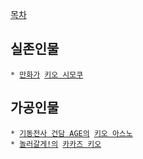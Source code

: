 [[목차]]

== 실존인물 ==
 * [[만화가]] [[키오 시모쿠]]

== 가공인물 ==
 * [[기동전사 건담 AGE]]의 [[키오 아스노]]
 * [[놀러갈게!]]의 [[카카즈 키오]]
